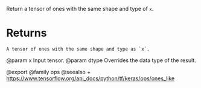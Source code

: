 Return a tensor of ones with the same shape and type of `x`.

# Returns
    A tensor of ones with the same shape and type as `x`.

@param x Input tensor.
@param dtype Overrides the data type of the result.

@export
@family ops
@seealso
+ <https://www.tensorflow.org/api_docs/python/tf/keras/ops/ones_like>
